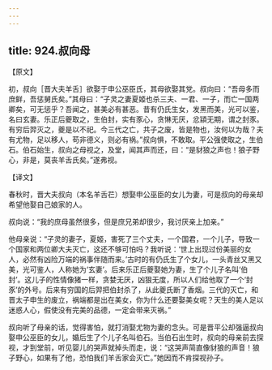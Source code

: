 ```yaml
---
---
---
```

title: 924.叔向母
---



【原文】

初，叔向［晋大夫羊舌］欲娶于申公巫臣氏，其母欲娶其党。叔向曰：“吾母多而庶鲜，吾惩舅氏矣。”其母曰：“子灵之妻夏姬也杀三夫、一君、一子，而亡一国两卿矣，可无惩乎？吾闻之，甚美必有甚恶。昔有仍氏生女，发黑而美，光可以鉴，名曰玄妻。乐正后夔取之，生伯封，实有豕心，贪惏无厌，忿顈无期，谓之封豕。有穷后羿灭之，夔是以不祀。今三代之亡，共子之废，皆是物也，汝何以为哉？夫有尤物，足以移人，苟非德义，则必有祸。”叔向惧，不敢取。平公强使取之，生伯石。伯石始生，叔向之母视之，及堂，闻其声而还，曰：“是豺狼之声也！狼子野心，非是，莫丧羊舌氏矣。”遂弗视。

【译文】

春秋时，晋大夫叔向（本名羊舌芢）想娶申公巫臣的女儿为妻，可是叔向的母亲却希望他娶自己娘家的人。

叔向说：“我的庶母虽然很多，但是庶兄弟却很少，我讨厌亲上加亲。”

他母亲说：“子灵的妻子，夏姬，害死了三个丈夫，一个国君，一个儿子，导致一个国家和两位卿大夫灭亡，这还不够可怕吗？我听说：‘世上出现过份美丽的女人，必然有凶险万端的祸事伴随而来。’古时的有仍氏生了个女儿，一头青丝又黑又美，光可鉴人，人称她为‘玄妻’。后来乐正后夔娶她为妻，生了个儿子名叫‘伯封’。这儿子的性情像猪一样，贪婪无厌，凶狠无度，所以人们给他取了一个‘封豕’的外号。后来有穷国的后羿把伯封杀了，从此夔氏断了香烟。三代的灭亡，和晋太子申生的废立，祸端都是出在美女，你为什么还要娶美女呢？天生的美人足以迷惑人心，假使没有完美的品德，一定会带来灭祸。”

叔向听了母亲的话，觉得害怕，就打消娶尤物为妻的念头。可是晋平公却强逼叔向娶申公巫臣的女儿，婚后生了个儿子名叫伯石。当伯石出生时，叔向的母亲前去探视，才到堂前，听见婴儿的哭声就掉头而走，说：“这哭声简直像豺狼的声音！狼子野心，如果有了他，恐怕我们羊舌家会灭亡。”她因而不肯探视孙子。